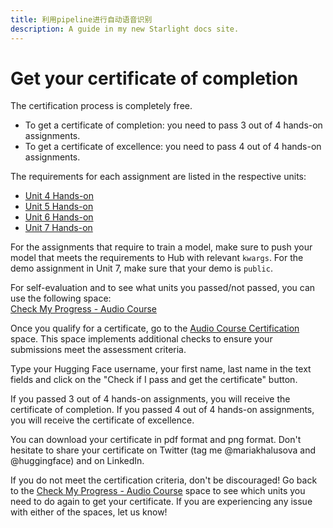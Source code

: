 ```yaml
---
title: 利用pipeline进行自动语音识别
description: A guide in my new Starlight docs site.
---
```

# Get your certificate of completion

The certification process is completely free. 
* To get a certificate of completion: you need to pass 3 out of 4 hands-on assignments.
* To get a certificate of excellence: you need to pass 4 out of 4 hands-on assignments.

The requirements for each assignment are listed in the respective units:
* [Unit 4 Hands-on](../chapter4/hands_on)
* [Unit 5 Hands-on](../chapter5/hands_on)
* [Unit 6 Hands-on](../chapter6/hands_on)
* [Unit 7 Hands-on](../chapter7/hands_on)

For the assignments that require to train a model, make sure to push your model that meets the requirements to Hub with relevant `kwargs`.
For the demo assignment in Unit 7, make sure that your demo is `public`.

For self-evaluation and to see what units you passed/not passed, you can use the following space:  
[Check My Progress - Audio Course](https://huggingface.co/spaces/MariaK/Check-my-progress-Audio-Course)

Once you qualify for a certificate, go to the [Audio Course Certification](https://huggingface.co/spaces/MariaK/Audio-Course-Certification) space.
This space implements additional checks to ensure your submissions meet the assessment criteria.

Type your Hugging Face username, your first name, last name in the text fields and click on the "Check if I pass and get the certificate" button.

If you passed 3 out of 4 hands-on assignments, you will receive the certificate of completion.
If you passed 4 out of 4 hands-on assignments, you will receive the certificate of excellence.

You can download your certificate in pdf format and png format. Don't hesitate to share your certificate on Twitter 
(tag me @mariakhalusova and @huggingface) and on LinkedIn.

If you do not meet the certification criteria, don't be discouraged! Go back to the 
[Check My Progress - Audio Course](https://huggingface.co/spaces/MariaK/Check-my-progress-Audio-Course) space to see which 
units you need to do again to get your certificate. If you are experiencing any issue with either of the spaces,
let us know!
